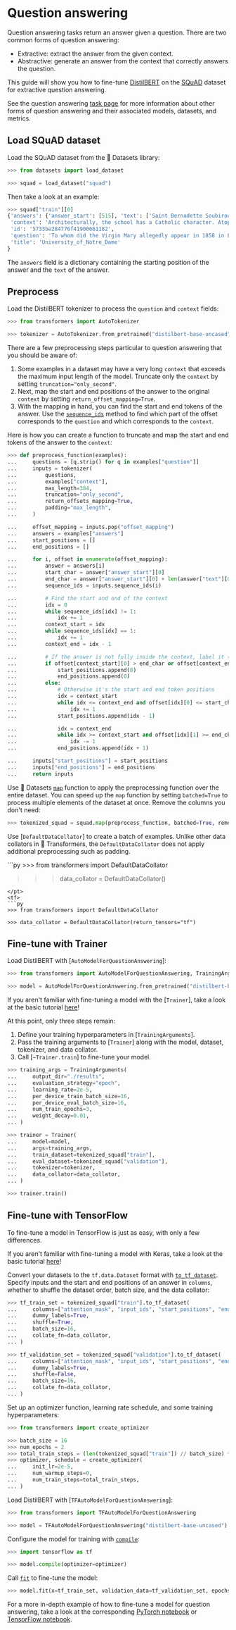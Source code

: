 <!--Copyright 2022 The HuggingFace Team. All rights reserved.

Licensed under the Apache License, Version 2.0 (the "License"); you may not use this file except in compliance with
the License. You may obtain a copy of the License at

http://www.apache.org/licenses/LICENSE-2.0

Unless required by applicable law or agreed to in writing, software distributed under the License is distributed on
an "AS IS" BASIS, WITHOUT WARRANTIES OR CONDITIONS OF ANY KIND, either express or implied. See the License for the
specific language governing permissions and limitations under the License.
-->

# Question answering

<Youtube id="ajPx5LwJD-I"/>

Question answering tasks return an answer given a question. There are two common forms of question answering:

- Extractive: extract the answer from the given context.
- Abstractive: generate an answer from the context that correctly answers the question.

This guide will show you how to fine-tune [DistilBERT](https://huggingface.co/distilbert-base-uncased) on the [SQuAD](https://huggingface.co/datasets/squad) dataset for extractive question answering.

<Tip>

See the question answering [task page](https://huggingface.co/tasks/question-answering) for more information about other forms of question answering and their associated models, datasets, and metrics.

</Tip>

## Load SQuAD dataset

Load the SQuAD dataset from the 🤗 Datasets library:

```py
>>> from datasets import load_dataset

>>> squad = load_dataset("squad")
```

Then take a look at an example:

```py
>>> squad["train"][0]
{'answers': {'answer_start': [515], 'text': ['Saint Bernadette Soubirous']},
 'context': 'Architecturally, the school has a Catholic character. Atop the Main Building\'s gold dome is a golden statue of the Virgin Mary. Immediately in front of the Main Building and facing it, is a copper statue of Christ with arms upraised with the legend "Venite Ad Me Omnes". Next to the Main Building is the Basilica of the Sacred Heart. Immediately behind the basilica is the Grotto, a Marian place of prayer and reflection. It is a replica of the grotto at Lourdes, France where the Virgin Mary reputedly appeared to Saint Bernadette Soubirous in 1858. At the end of the main drive (and in a direct line that connects through 3 statues and the Gold Dome), is a simple, modern stone statue of Mary.',
 'id': '5733be284776f41900661182',
 'question': 'To whom did the Virgin Mary allegedly appear in 1858 in Lourdes France?',
 'title': 'University_of_Notre_Dame'
}
```

The `answers` field is a dictionary containing the starting position of the answer and the `text` of the answer.

## Preprocess

<Youtube id="qgaM0weJHpA"/>

Load the DistilBERT tokenizer to process the `question` and `context` fields:

```py
>>> from transformers import AutoTokenizer

>>> tokenizer = AutoTokenizer.from_pretrained("distilbert-base-uncased")
```

There are a few preprocessing steps particular to question answering that you should be aware of:

1. Some examples in a dataset may have a very long `context` that exceeds the maximum input length of the model. Truncate only the `context` by setting `truncation="only_second"`.
2. Next, map the start and end positions of the answer to the original `context` by setting
   `return_offset_mapping=True`.
3. With the mapping in hand, you can find the start and end tokens of the answer. Use the [`sequence_ids`](https://huggingface.co/docs/tokenizers/python/latest/api/reference.html#tokenizers.Encoding.sequence_ids) method to
   find which part of the offset corresponds to the `question` and which corresponds to the `context`.

Here is how you can create a function to truncate and map the start and end tokens of the answer to the `context`:

```py
>>> def preprocess_function(examples):
...     questions = [q.strip() for q in examples["question"]]
...     inputs = tokenizer(
...         questions,
...         examples["context"],
...         max_length=384,
...         truncation="only_second",
...         return_offsets_mapping=True,
...         padding="max_length",
...     )

...     offset_mapping = inputs.pop("offset_mapping")
...     answers = examples["answers"]
...     start_positions = []
...     end_positions = []

...     for i, offset in enumerate(offset_mapping):
...         answer = answers[i]
...         start_char = answer["answer_start"][0]
...         end_char = answer["answer_start"][0] + len(answer["text"][0])
...         sequence_ids = inputs.sequence_ids(i)

...         # Find the start and end of the context
...         idx = 0
...         while sequence_ids[idx] != 1:
...             idx += 1
...         context_start = idx
...         while sequence_ids[idx] == 1:
...             idx += 1
...         context_end = idx - 1

...         # If the answer is not fully inside the context, label it (0, 0)
...         if offset[context_start][0] > end_char or offset[context_end][1] < start_char:
...             start_positions.append(0)
...             end_positions.append(0)
...         else:
...             # Otherwise it's the start and end token positions
...             idx = context_start
...             while idx <= context_end and offset[idx][0] <= start_char:
...                 idx += 1
...             start_positions.append(idx - 1)

...             idx = context_end
...             while idx >= context_start and offset[idx][1] >= end_char:
...                 idx -= 1
...             end_positions.append(idx + 1)

...     inputs["start_positions"] = start_positions
...     inputs["end_positions"] = end_positions
...     return inputs
```

Use 🤗 Datasets [`map`](https://huggingface.co/docs/datasets/package_reference/main_classes.html#datasets.Dataset.map) function to apply the preprocessing function over the entire dataset. You can speed up the `map` function by setting `batched=True` to process multiple elements of the dataset at once. Remove the columns you don't need:

```py
>>> tokenized_squad = squad.map(preprocess_function, batched=True, remove_columns=squad["train"].column_names)
```

Use [`DefaultDataCollator`] to create a batch of examples. Unlike other data collators in 🤗 Transformers, the `DefaultDataCollator` does not apply additional preprocessing such as padding.

<frameworkcontent>
<pt>
```py
>>> from transformers import DefaultDataCollator

>>> data_collator = DefaultDataCollator()
```
</pt>
<tf>
```py
>>> from transformers import DefaultDataCollator

>>> data_collator = DefaultDataCollator(return_tensors="tf")
```
</tf>
</frameworkcontent>

## Fine-tune with Trainer

Load DistilBERT with [`AutoModelForQuestionAnswering`]:

```py
>>> from transformers import AutoModelForQuestionAnswering, TrainingArguments, Trainer

>>> model = AutoModelForQuestionAnswering.from_pretrained("distilbert-base-uncased")
```

<Tip>

If you aren't familiar with fine-tuning a model with the [`Trainer`], take a look at the basic tutorial [here](training#finetune-with-trainer)!

</Tip>

At this point, only three steps remain:

1. Define your training hyperparameters in [`TrainingArguments`].
2. Pass the training arguments to [`Trainer`] along with the model, dataset, tokenizer, and data collator.
3. Call [`~Trainer.train`] to fine-tune your model.

```py
>>> training_args = TrainingArguments(
...     output_dir="./results",
...     evaluation_strategy="epoch",
...     learning_rate=2e-5,
...     per_device_train_batch_size=16,
...     per_device_eval_batch_size=16,
...     num_train_epochs=3,
...     weight_decay=0.01,
... )

>>> trainer = Trainer(
...     model=model,
...     args=training_args,
...     train_dataset=tokenized_squad["train"],
...     eval_dataset=tokenized_squad["validation"],
...     tokenizer=tokenizer,
...     data_collator=data_collator,
... )

>>> trainer.train()
```

## Fine-tune with TensorFlow

To fine-tune a model in TensorFlow is just as easy, with only a few differences.

<Tip>

If you aren't familiar with fine-tuning a model with Keras, take a look at the basic tutorial [here](training#finetune-with-keras)!

</Tip>

Convert your datasets to the `tf.data.Dataset` format with [`to_tf_dataset`](https://huggingface.co/docs/datasets/package_reference/main_classes.html#datasets.Dataset.to_tf_dataset). Specify inputs and the start and end positions of an answer in `columns`, whether to shuffle the dataset order, batch size, and the data collator:

```py
>>> tf_train_set = tokenized_squad["train"].to_tf_dataset(
...     columns=["attention_mask", "input_ids", "start_positions", "end_positions"],
...     dummy_labels=True,
...     shuffle=True,
...     batch_size=16,
...     collate_fn=data_collator,
... )

>>> tf_validation_set = tokenized_squad["validation"].to_tf_dataset(
...     columns=["attention_mask", "input_ids", "start_positions", "end_positions"],
...     dummy_labels=True,
...     shuffle=False,
...     batch_size=16,
...     collate_fn=data_collator,
... )
```

Set up an optimizer function, learning rate schedule, and some training hyperparameters:

```py
>>> from transformers import create_optimizer

>>> batch_size = 16
>>> num_epochs = 2
>>> total_train_steps = (len(tokenized_squad["train"]) // batch_size) * num_epochs
>>> optimizer, schedule = create_optimizer(
...     init_lr=2e-5,
...     num_warmup_steps=0,
...     num_train_steps=total_train_steps,
... )
```

Load DistilBERT with [`TFAutoModelForQuestionAnswering`]:

```py
>>> from transformers import TFAutoModelForQuestionAnswering

>>> model = TFAutoModelForQuestionAnswering("distilbert-base-uncased")
```

Configure the model for training with [`compile`](https://keras.io/api/models/model_training_apis/#compile-method):

```py
>>> import tensorflow as tf

>>> model.compile(optimizer=optimizer)
```

Call [`fit`](https://keras.io/api/models/model_training_apis/#fit-method) to fine-tune the model:

```py
>>> model.fit(x=tf_train_set, validation_data=tf_validation_set, epochs=3)
```

<Tip>

For a more in-depth example of how to fine-tune a model for question answering, take a look at the corresponding
[PyTorch notebook](https://colab.research.google.com/github/huggingface/notebooks/blob/master/examples/question_answering.ipynb)
or [TensorFlow notebook](https://colab.research.google.com/github/huggingface/notebooks/blob/master/examples/question_answering-tf.ipynb).

</Tip>